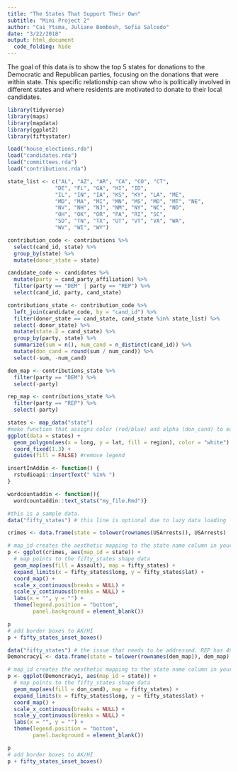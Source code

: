 ```yaml
---
title: "The States That Support Their Own"
subtitle: "Mini Project 2"
author: "Cai Ytsma, Juliane Bombosh, Sofia Salcedo"
date: "3/22/2018"
output: html_document
  code_folding: hide
---
```


The goal of this data is to show the top 5 states for donations to the Democratic and Republican parties, focusing on the donations that were within state. This specific relationship can show who is politically involved in different states and where residents are motivated to donate to their local candidates.

```r
library(tidyverse)
library(maps)
library(mapdata)
library(ggplot2)
library(fiftystater)
```

```r
load("house_elections.rda")
load("candidates.rda")
load("committees.rda")
load("contributions.rda")
```

```r
state_list <- c("AL", "AZ", "AR", "CA", "CO", "CT",
               "DE", "FL", "GA", "HI", "ID",
               "IL", "IN", "IA", "KS", "KY", "LA", "ME",
               "MD", "MA", "MI", "MN", "MS", "MO", "MT", "NE",
               "NV", "NH", "NJ", "NM", "NY", "NC", "ND",
               "OH", "OK", "OR", "PA", "RI", "SC", 
               "SD", "TN", "TX", "UT", "VT", "VA", "WA", 
               "WV", "WI", "WY")
```

```r
contribution_code <- contributions %>%
  select(cand_id, state) %>%
  group_by(state) %>%
  mutate(donor_state = state)

candidate_code <- candidates %>%
  mutate(party = cand_party_affiliation) %>%
  filter(party == "DEM" | party == "REP") %>%
  select(cand_id, party, cand_state)
```

```r
contributions_state <- contribution_code %>%
  left_join(candidate_code, by = "cand_id") %>%
  filter(donor_state == cand_state, cand_state %in% state_list) %>%
  select(-donor_state) %>%
  mutate(state.2 = cand_state) %>%
  group_by(party, state) %>%
  summarize(sum = n(), num_cand = n_distinct(cand_id)) %>%
  mutate(don_cand = round(sum / num_cand)) %>%
  select(-sum, -num_cand)
```

```r
dem_map <- contributions_state %>%
  filter(party == "DEM") %>%
  select(-party)

rep_map <- contributions_state %>%
  filter(party == "REP") %>%
  select(-party)
```

```r
states <- map_data("state")
#make function that assigns color (red/blue) and alpha (don_cand) to each region (state)
ggplot(data = states) +
  geom_polygon(aes(x = long, y = lat, fill = region), color = "white") +
  coord_fixed(1.3) +
  guides(fill = FALSE) #remove legend
```

```r
insertInAddin <- function() {
  rstudioapi::insertText(" %in% ")
}

wordcountaddin <- function(){
  wordcountaddin::text_stats("my_file.Rmd")}

```

```r
#this is a sample data. 
data("fifty_states") # this line is optional due to lazy data loading

crimes <- data.frame(state = tolower(rownames(USArrests)), USArrests)

# map_id creates the aesthetic mapping to the state name column in your data
p <- ggplot(crimes, aes(map_id = state)) + 
  # map points to the fifty_states shape data
  geom_map(aes(fill = Assault), map = fifty_states) + 
  expand_limits(x = fifty_states$long, y = fifty_states$lat) +
  coord_map() +
  scale_x_continuous(breaks = NULL) + 
  scale_y_continuous(breaks = NULL) +
  labs(x = "", y = "") +
  theme(legend.position = "bottom", 
        panel.background = element_blank())

p
# add border boxes to AK/HI
p + fifty_states_inset_boxes() 
```

```r
data("fifty_states") # the issue that needs to be addressed. REP has 49 data values and DEM has 48. Which is an issue if we use fiftystater. I do not think that the issue is that the state labels are different. Fiftystater has the name of the state lower case and we have the abbrieviation. SO we could... fix that with join but I don't think that will fix it. So we gotta fixure out why there is missing data through the filtering process or we gotta see if we can somehow override this so that it doesn't return the error "neg interger."kk ily J
Demoncracy1 <- data.frame(state = tolower(rownames(dem_map)), dem_map)

# map_id creates the aesthetic mapping to the state name column in your data
p <- ggplot(Demoncracy1, aes(map_id = state)) + 
  # map points to the fifty_states shape data
  geom_map(aes(fill = don_cand), map = fifty_states) + 
  expand_limits(x = fifty_states$long, y = fifty_states$lat) +
  coord_map() +
  scale_x_continuous(breaks = NULL) + 
  scale_y_continuous(breaks = NULL) +
  labs(x = "", y = "") +
  theme(legend.position = "bottom", 
        panel.background = element_blank())

p
# add border boxes to AK/HI
p + fifty_states_inset_boxes() 


```
